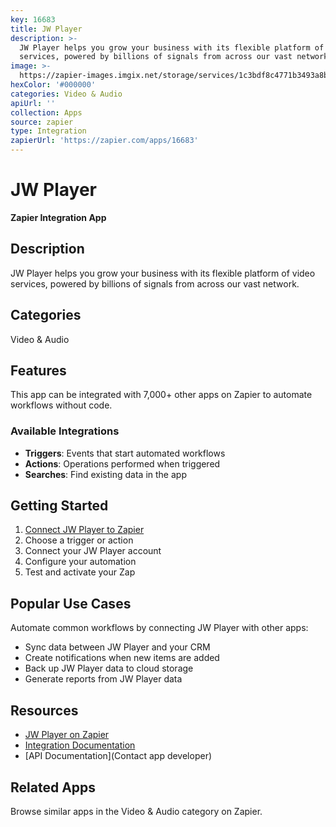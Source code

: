 ```yaml
---
key: 16683
title: JW Player
description: >-
  JW Player helps you grow your business with its flexible platform of video
  services, powered by billions of signals from across our vast network.
image: >-
  https://zapier-images.imgix.net/storage/services/1c3bdf8c4771b3493a8bd8d3bfa8492e.png?auto=format%2Ccompress&ixlib=python-3.0.0&q=50
hexColor: '#000000'
categories: Video & Audio
apiUrl: ''
collection: Apps
source: zapier
type: Integration
zapierUrl: 'https://zapier.com/apps/16683'
---
```

# JW Player

**Zapier Integration App**

## Description

JW Player helps you grow your business with its flexible platform of video services, powered by billions of signals from across our vast network.

## Categories

Video & Audio

## Features

This app can be integrated with 7,000+ other apps on Zapier to automate workflows without code.

### Available Integrations

- **Triggers**: Events that start automated workflows
- **Actions**: Operations performed when triggered
- **Searches**: Find existing data in the app

## Getting Started

1. [Connect JW Player to Zapier](https://zapier.com/apps/16683)
2. Choose a trigger or action
3. Connect your JW Player account
4. Configure your automation
5. Test and activate your Zap

## Popular Use Cases

Automate common workflows by connecting JW Player with other apps:

- Sync data between JW Player and your CRM
- Create notifications when new items are added
- Back up JW Player data to cloud storage
- Generate reports from JW Player data

## Resources

- [JW Player on Zapier](https://zapier.com/apps/16683)
- [Integration Documentation](https://zapier.com/apps/16683/integrations)
- [API Documentation](Contact app developer)

## Related Apps

Browse similar apps in the Video & Audio category on Zapier.
